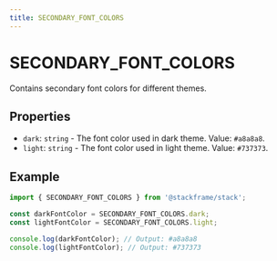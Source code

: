 ```yaml
---
title: SECONDARY_FONT_COLORS
---
```


# SECONDARY_FONT_COLORS

Contains secondary font colors for different themes.

## Properties

- `dark`: `string` - The font color used in dark theme. Value: `#a8a8a8`.
- `light`: `string` - The font color used in light theme. Value: `#737373`.

## Example

```typescript
import { SECONDARY_FONT_COLORS } from '@stackframe/stack';

const darkFontColor = SECONDARY_FONT_COLORS.dark;
const lightFontColor = SECONDARY_FONT_COLORS.light;

console.log(darkFontColor); // Output: #a8a8a8
console.log(lightFontColor); // Output: #737373
```